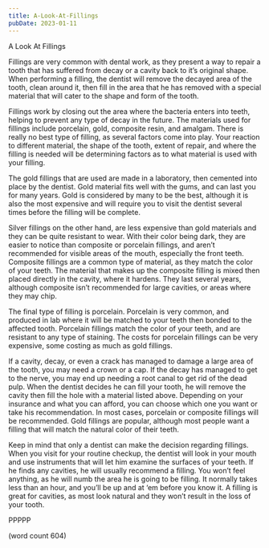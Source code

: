```yaml
---
title: A-Look-At-Fillings
pubDate: 2023-01-11
---
```


A Look At Fillings

Fillings are very common with dental work, as they present a way to repair a tooth that has suffered from decay or a cavity back to it’s original shape.  When performing a filling, the dentist will remove the decayed area of the tooth, clean around it, then fill in the area that he has removed with a special material that will cater to the shape and form of the tooth.

Fillings work by closing out the area where the bacteria enters into teeth, helping to prevent any type of decay in the future.  The materials used for fillings include porcelain, gold, composite resin, and amalgam.  There is really no best type of filling, as several factors come into play.  Your reaction to different material, the shape of the tooth, extent of repair, and where the filling is needed will be determining factors as to what material is used with your filling.

The gold fillings that are used are made in a laboratory, then cemented into place by the dentist.  Gold material fits well with the gums, and can last you for many years.  Gold is considered by many to be the best, although it is also the most expensive and will require you to visit the dentist several times before the filling will be complete.

Silver fillings on the other hand, are less expensive than gold materials and they can be quite resistant to wear.  With their color being dark, they are easier to notice than composite or porcelain fillings, and aren’t recommended for visible areas of the mouth, especially the front teeth.  Composite fillings are a common type of material, as they match the color of your teeth.  The material that makes up the composite filling is mixed then placed directly in the cavity, where it hardens.  They last several years, although composite isn’t recommended for large cavities, or areas where they may chip.

The final type of filling is porcelain.  Porcelain is very common, and produced in lab where it will be matched to your teeth then bonded to the affected tooth.  Porcelain fillings match the color of your teeth, and are resistant to any type of staining.  The costs for porcelain fillings can be very expensive, some costing as much as gold fillings.

If a cavity, decay, or even a crack has managed to damage a large area of the tooth, you may need a crown or a cap.  If the decay has managed to get to the nerve, you may end up needing a root canal to get rid of the dead pulp.  When the dentist decides he can fill your tooth, he will remove the cavity then fill the hole with a material listed above.  Depending on your insurance and what you can afford, you can choose which one you want or take his recommendation.  In most cases, porcelain or composite fillings will be recommended.  Gold fillings are popular, although most people want a filling that will match the natural color of their teeth.

Keep in mind that only a dentist can make the decision regarding fillings.  When you visit for your routine checkup, the dentist will look in your mouth and use instruments that will let him examine the surfaces of your teeth.  If he finds any cavities, he will usually recommend a filling.  You won’t feel anything, as he will numb the area he is going to be filling.  It normally takes less than an hour, and you’ll be up and at ‘em before you know it.  A filling is great for cavities, as most look natural and they won’t result in the loss of your tooth.

PPPPP

(word count 604)